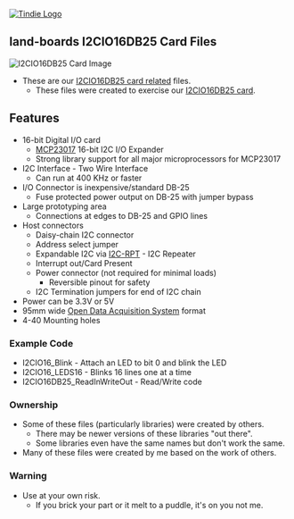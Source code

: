 <a href="https://www.tindie.com/products/27089/"><img src="http://land-boards.com/tindie/tindie-larges-v2.png" alt="Tindie Logo">
</img></a>

== land-boards I2CIO16DB25 Card Files ==

<img src="http://land-boards.com/blwiki/images/6/6d/I2CIO16-DB25_P18283-720px.jpg" alt="I2CIO16DB25 Card Image"></img>

* These are our [http://land-boards.com/blwiki/index.php?title=I2CIO16-DB25 I2CIO16DB25 card related] files.
** These files were created to exercise our [http://land-boards.com/blwiki/index.php?title=I2CIO16-DB25 I2CIO16DB25 card].

== Features ==

* 16-bit Digital I/O card
** [http://ww1.microchip.com/downloads/en/DeviceDoc/21952b.pdf MCP23017] 16-bit I2C I/O Expander
** Strong library support for all major microprocessors for MCP23017
* I2C Interface - Two Wire Interface
** Can run at 400 KHz or faster
* I/O Connector is inexpensive/standard DB-25
** Fuse protected power output on DB-25 with jumper bypass
* Large prototyping area
** Connections at edges to DB-25 and GPIO lines
* Host connectors
** Daisy-chain I2C connector
** Address select jumper
** Expandable I2C via [http://land-boards.com/blwiki/index.php?title=I2C-RPT I2C-RPT] - I2C Repeater
** Interrupt out/Card Present
** Power connector (not required for minimal loads)
*** Reversible pinout for safety
** I2C Termination jumpers for end of I2C chain
* Power can be 3.3V or 5V
* 95mm wide [http://land-boards.com/blwiki/index.php?title=Open_Data_Acquisition_System Open Data Acquisition System] format
* 4-40 Mounting holes


=== Example Code ===

* I2CIO16_Blink - Attach an LED to bit 0 and blink the LED
* I2CIO16_LEDS16 - Blinks 16 lines one at a time
* I2CIO16DB25_ReadInWriteOut - Read/Write code

=== Ownership ===

* Some of these files (particularly libraries) were created by others.
** There may be newer versions of these libraries "out there".
** Some libraries even have the same names but don't work the same.
* Many of these files were created by me based on the work of others.

=== Warning ===

* Use at your own risk.
** If you brick your part or it melt to a puddle, it's on you not me.

